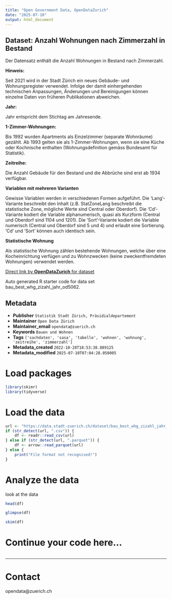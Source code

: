 ```yaml
---
title: "Open Government Data, OpenDataZurich"
date: "2025-07-10"
output: html_document
---
```


## Dataset: Anzahl Wohnungen nach Zimmerzahl in Bestand

Der Datensatz enthält die Anzahl Wohnungen in Bestand nach Zimmerzahl.

**Hinweis:**


Seit 2021 wird in der Stadt Zürich ein neues Gebäude- und Wohnungsregister verwendet. Infolge der damit einhergehenden technischen Anpassungen, Änderungen und Bereinigungen können einzelne Daten von früheren Publikationen abweichen.


[]()

**Jahr:**


Jahr entspricht dem Stichtag am Jahresende.


[]()

**1-Zimmer-Wohnungen:**


Bis 1992 wurden Apartments als Einzelzimmer (separate Wohnräume) gezählt. Ab 1993 gelten sie als 1-Zimmer-Wohnungen, wenn sie eine Küche oder Kochnische enthalten (Wohnungsdefinition gemäss Bundesamt für Statistik).


[]()

**Zeitreihe:**

Die Anzahl Gebäude für den Bestand und die Abbrüche sind erst ab 1934 verfügbar.

[]()

**Variablen mit mehreren Varianten**


Gewisse Variablen werden in verschiedenen Formen aufgeführt. Die 'Lang'-Variante beschreibt den Inhalt (z.B. StatZoneLang beschreibt die statistische Zone, mögliche Werte sind Central oder Oberdorf). Die 'Cd'-Variante kodiert die Variable alphanumerisch, quasi als Kurzform (Central und Oberdorf sind 1104 und 1201). Die 'Sort'-Variante kodiert die Variable numerisch (Central und Oberdorf sind 5 und 4) und erlaubt eine Sortierung. 'Cd' und 'Sort' können auch identisch sein.


[]()

**Statistische Wohnung**


Als statistische Wohnung zählen bestehende Wohnungen, welche über eine Kocheinrichtung verfügen und zu Wohnzwecken (keine zweckentfremdeten Wohnungen) verwendet werden.


[]()



[Direct link by **OpenDataZurich** for dataset](https://data.stadt-zuerich.ch/dataset/bau_best_whg_zizahl_jahr_od5062)

Auto generated R starter code for data set bau_best_whg_zizahl_jahr_od5062.

## Metadata

- **Publisher** `Statistik Stadt Zürich, Präsidialdepartement`
- **Maintainer** `Open Data Zürich`
- **Maintainer_email** `opendata@zuerich.ch`
- **Keywords** `Bauen und Wohnen`
- **Tags** `['sachdaten', 'sasa', 'tabelle', 'wohnen', 'wohnung', 'zeitreihe', 'zimmerzahl']`
- **Metadata_created** `2022-10-28T18:53:38.889125`
- **Metadata_modified** `2025-07-10T07:04:28.050005`


# Load packages

```r
library(skimr)
library(tidyverse)
```

# Load the data

```r
url <- "https://data.stadt-zuerich.ch/dataset/bau_best_whg_zizahl_jahr_od5062/download/BAU506OD5062.csv"
if (str_detect(url, ".csv")) {
    df <- readr::read_csv(url)
} else if (str_detect(url, ".parquet")) {
    df <- arrow::read_parquet(url)
} else {
    print("File format not recognised!")
}
```

# Analyze the data

look at the data
```r
head(df)
```

```r
glimpse(df)
```

```r
skim(df)
```

# Continue your code here...

```r

```

------------------------------------------------------------------------

# Contact

opendata@zuerich.ch
